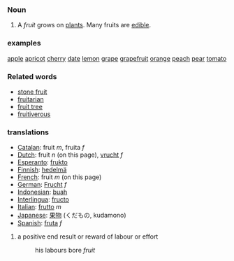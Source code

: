===Noun===
#A ''fruit'' grows on [[plant|plants]]. Many fruits are [[edible]].

===examples===
[[Apple|apple]]
[[apricot]]
[[cherry]]
[[date]]
[[lemon]]
[[grape]]
[[grapefruit]]
[[orange]]
[[peach]]
[[pear]]
[[tomato]]

===Related words===
*[[stone fruit]]
*[[fruitarian]]
*[[fruit tree]]
*[[fruitiverous]]

===translations===
*[[Catalan]]: fruit ''m'', fruita ''f''
*[[Dutch]]: fruit ''n'' (on this page), [[vrucht]] ''f''
*[[Esperanto]]: [[frukto]]
*[[Finnish]]: [[hedelmä]]
*[[French]]: fruit ''m'' (on this page)
*[[German]]: [[Frucht]] ''f''
*[[Indonesian]]: [[buah]]
*[[Interlingua]]: [[fructo]]
*[[Italian]]: [[frutto]] ''m''
*[[Japanese]]: [[果物]] (くだもの, kudamono)
*[[Spanish]]: [[fruta]] ''f''

# a positive end result or reward of labour or effort
#:his labours bore ''fruit''